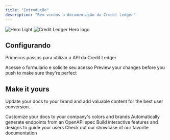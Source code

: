 ```yaml
---
title: "Introdução"
description: "Bem vindos a documentação da Credit Ledger"
---
```


<img alt="Hero Light" classname="block dark:hidden" src="/images/hero-light.svg" />

<img alt="Credit Ledger Hero logo" title="Credit Ledger" classname="hidden dark:block" src="https://ik.imagekit.io/abkvohwfl/main-logo-image_nPz_32EEm.png" />

## Configurando

Primeiros passos para utilizar a API da Credit Ledger

<CardGroup cols={2}>
  <Card title="Solicitar credenciais" icon="circle-exclamation" href="https://share.hsforms.com/16rSI5AhfRcKlYOOGb2ktFwscz1t">
    Acesse o formulário e solicite seu acesso
  </Card>

  <Card title="Preview Changes" icon="image" href="https://mintlify.com/docs/development">
    Preview your changes before you push to make sure they're perfect
  </Card>

  <Card title="Card" icon="sparkles">

  </Card>
</CardGroup>

## Make it yours

Update your docs to your brand and add valuable content for the best user conversion.

<CardGroup cols={2}>
  <Card title="Customize Style" icon="palette" href="https://mintlify.com/docs/settings/global">
    Customize your docs to your company's colors and brands
  </Card>

  <Card title="Reference APIs" icon="code" href="https://mintlify.com/docs/api-playground/openapi">
    Automatically generate endpoints from an OpenAPI spec
  </Card>

  <Card title="Add Components" icon="screwdriver-wrench" href="https://mintlify.com/docs/components/accordion">
    Build interactive features and designs to guide your users
  </Card>

  <Card title="Get Inspiration" icon="stars" href="https://mintlify.com/customers">
    Check out our showcase of our favorite documentation
  </Card>
</CardGroup>